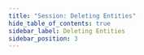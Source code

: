 ```yaml
---
title: "Session: Deleting Entities"
hide_table_of_contents: true
sidebar_label: Deleting Entities
sidebar_position: 3
---
```





<LanguageSwitcher supportedLanguages={supportedLanguages} />

<LanguageContent language="csharp">
   <DeletingEntitiesCsharp />
</LanguageContent>

<LanguageContent language="java">
   <DeletingEntitiesJava />
</LanguageContent>

<LanguageContent language="nodejs">
   <DeletingEntitiesNodejs />
</LanguageContent>


<!---
### Session
- [What is a Session and How Does it Work](../../client-api/session/what-is-a-session-and-how-does-it-work)
- [Opening a Session](../../client-api/session/opening-a-session)
- [Loading Entities](../../client-api/session/loading-entities)
- [Saving Changes](../../client-api/session/saving-changes)

### Querying
- [Basics](../../indexes/querying/basics)

### Document Store
- [What is a Document Store](../../client-api/what-is-a-document-store)


-->